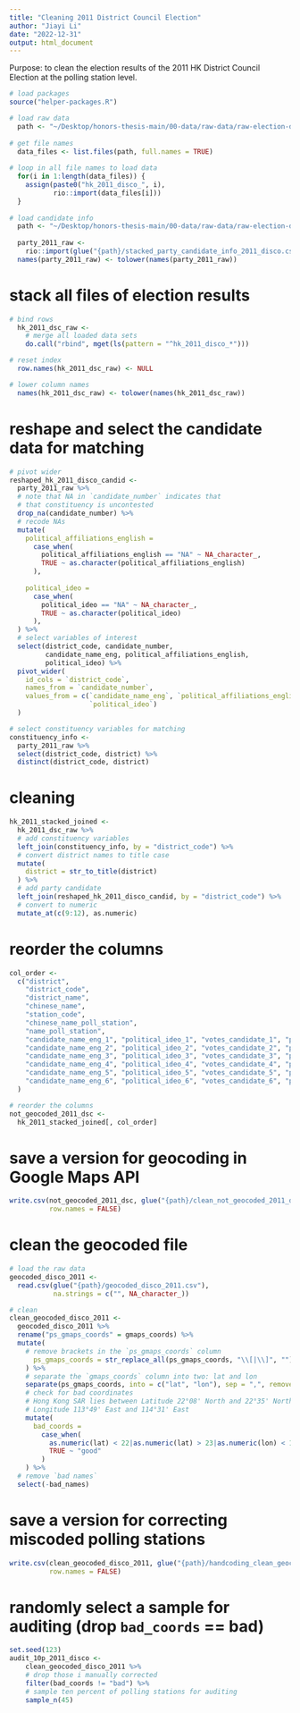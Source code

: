 ```yaml
---
title: "Cleaning 2011 District Council Election"
author: "Jiayi Li"
date: "2022-12-31"
output: html_document
---
```

Purpose: to clean the election results of the 2011 HK District Council Election at the polling station level.

```r
# load packages
source("helper-packages.R")

# load raw data
  path <- "~/Desktop/honors-thesis-main/00-data/raw-data/raw-election-data/2011_district_council_election/individual_stations"
  
# get file names
  data_files <- list.files(path, full.names = TRUE)
  
# loop in all file names to load data
  for(i in 1:length(data_files)) {                              
    assign(paste0("hk_2011_disco_", i),                                   
           rio::import(data_files[i]))
  }
  
# load candidate info
  path <- "~/Desktop/honors-thesis-main/00-data/raw-data/raw-election-data/2011_district_council_election"
  
  party_2011_raw <- 
    rio::import(glue("{path}/stacked_party_candidate_info_2011_disco.csv")) 
  names(party_2011_raw) <- tolower(names(party_2011_raw))
```

# stack all files of election results

```r
# bind rows 
  hk_2011_dsc_raw <-
    # merge all loaded data sets
    do.call("rbind", mget(ls(pattern = "^hk_2011_disco_*")))

# reset index
  row.names(hk_2011_dsc_raw) <- NULL

# lower column names
  names(hk_2011_dsc_raw) <- tolower(names(hk_2011_dsc_raw))
```
 
# reshape and select the candidate data for matching

```r
# pivot wider
reshaped_hk_2011_disco_candid <-
  party_2011_raw %>%
  # note that NA in `candidate_number` indicates that 
  # that constituency is uncontested
  drop_na(candidate_number) %>%
  # recode NAs
  mutate(
    political_affiliations_english = 
      case_when(
        political_affiliations_english == "NA" ~ NA_character_,
        TRUE ~ as.character(political_affiliations_english)
      ),
    
    political_ideo = 
      case_when(
        political_ideo == "NA" ~ NA_character_,
        TRUE ~ as.character(political_ideo)
      ),
  ) %>%
  # select variables of interest
  select(district_code, candidate_number,
         candidate_name_eng, political_affiliations_english,
         political_ideo) %>%
  pivot_wider(
    id_cols = `district_code`,
    names_from = `candidate_number`,
    values_from = c(`candidate_name_eng`, `political_affiliations_english`,
                    `political_ideo`)
  )

# select constituency variables for matching
constituency_info <-
  party_2011_raw %>%
  select(district_code, district) %>%
  distinct(district_code, district)
```

# cleaning

```r
hk_2011_stacked_joined <-
  hk_2011_dsc_raw %>%
  # add constituency variables
  left_join(constituency_info, by = "district_code") %>%
  # convert district names to title case
  mutate(
    district = str_to_title(district)
  ) %>%
  # add party candidate
  left_join(reshaped_hk_2011_disco_candid, by = "district_code") %>%
  # convert to numeric
  mutate_at(c(9:12), as.numeric)
```

# reorder the columns 

```r
col_order <-
  c("district",
    "district_code",
    "district_name",
    "chinese_name",
    "station_code",
    "chinese_name_poll_station",
    "name_poll_station",
    "candidate_name_eng_1", "political_ideo_1", "votes_candidate_1", "political_affiliations_english_1",
    "candidate_name_eng_2", "political_ideo_2", "votes_candidate_2", "political_affiliations_english_2",
    "candidate_name_eng_3", "political_ideo_3", "votes_candidate_3", "political_affiliations_english_3",
    "candidate_name_eng_4", "political_ideo_4", "votes_candidate_4", "political_affiliations_english_4",
    "candidate_name_eng_5", "political_ideo_5", "votes_candidate_5", "political_affiliations_english_5",
    "candidate_name_eng_6", "political_ideo_6", "votes_candidate_6", "political_affiliations_english_6"
  )

# reorder the columns
not_geocoded_2011_dsc <- 
  hk_2011_stacked_joined[, col_order] 
```

# save a version for geocoding in Google Maps API

```r
write.csv(not_geocoded_2011_dsc, glue("{path}/clean_not_geocoded_2011_dsc.csv"),
          row.names = FALSE)
```

# clean the geocoded file

```r
# load the raw data
geocoded_disco_2011 <-
  read.csv(glue("{path}/geocoded_disco_2011.csv"),
           na.strings = c("", NA_character_))

# clean 
clean_geocoded_disco_2011 <-
  geocoded_disco_2011 %>%
  rename("ps_gmaps_coords" = gmaps_coords) %>%
  mutate(
    # remove brackets in the `ps_gmaps_coords` column
      ps_gmaps_coords = str_replace_all(ps_gmaps_coords, "\\[|\\]", "")
    ) %>%
    # separate the `gmaps_coords` column into two: lat and lon
    separate(ps_gmaps_coords, into = c("lat", "lon"), sep = ",", remove = FALSE) %>%
    # check for bad coordinates
    # Hong Kong SAR lies between Latitude 22°08' North and 22°35' North, 
    # Longitude 113°49' East and 114°31' East
    mutate(
      bad_coords =
        case_when(
          as.numeric(lat) < 22|as.numeric(lat) > 23|as.numeric(lon) < 113|as.numeric(lon) > 115 ~ "bad",
          TRUE ~ "good"
        )
    ) %>%
  # remove `bad names`
  select(-bad_names)
```

# save a version for correcting miscoded polling stations

```r
write.csv(clean_geocoded_disco_2011, glue("{path}/handcoding_clean_geocoded_2011_dsc.csv"),
          row.names = FALSE)
```

# randomly select a sample for auditing (drop `bad_coords` == bad)

```r
set.seed(123)
audit_10p_2011_disco <-
    clean_geocoded_disco_2011 %>%
    # drop those i manually corrected
    filter(bad_coords != "bad") %>%
    # sample ten percent of polling stations for auditing
    sample_n(45)
```

 
